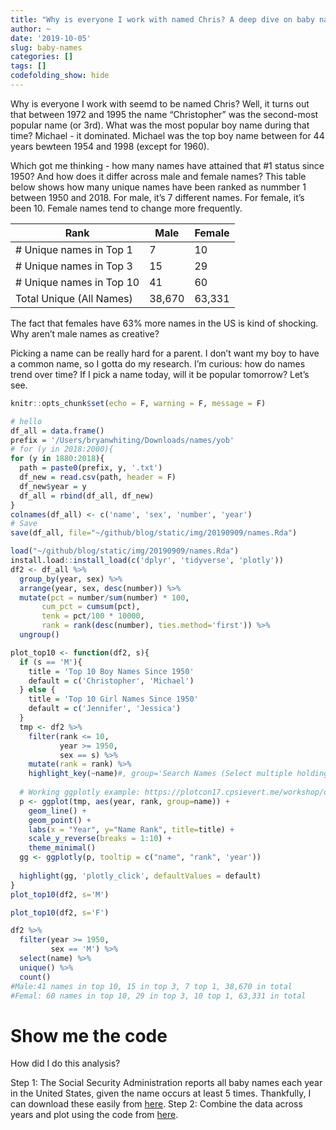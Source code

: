 ```yaml
---
title: "Why is everyone I work with named Chris? A deep dive on baby names in America"
author: ~
date: '2019-10-05'
slug: baby-names
categories: []
tags: []
codefolding_show: hide
---
```


Why is everyone I work with seemd to be named Chris? Well, it turns out that between 1972 and 1995 the name "Christopher" was the second-most popular name (or 3rd). What was the most popular boy name during that time? Michael - it dominated. Michael was the top boy name between for 44 years bewteen 1954 and 1998 (except for 1960).

Which got me thinking - how many names have attained that #1 status since 1950? And how does it differ across male and female names? This table below shows how many unique names have been ranked as nummber 1 between 1950 and 2018. For male, it's 7 different names. For female, it's been 10. Female names tend to change more frequently.

| Rank | Male | Female |
|----|----|----|
|# Unique names in Top 1 | 7 | 10|
|# Unique names in Top 3 | 15 | 29 |
|# Unique names in Top 10 | 41 | 60 |
| Total Unique (All Names) | 38,670 | 63,331|

The fact that females have 63% more names in the US is kind of shocking. Why aren't male names as creative?

Picking a name can be really hard for a parent. I don't want my boy to have a common name, so I gotta do my research. I'm curious: how do names trend over time? If I pick a name today, will it be popular tomorrow? Let's see.


```r
knitr::opts_chunk$set(echo = F, warning = F, message = F)
```

```r
# hello
df_all = data.frame()
prefix = '/Users/bryanwhiting/Downloads/names/yob'
# for (y in 2018:2000){
for (y in 1880:2018){
  path = paste0(prefix, y, '.txt')
  df_new = read.csv(path, header = F) 
  df_new$year = y
  df_all = rbind(df_all, df_new)
}
colnames(df_all) <- c('name', 'sex', 'number', 'year')
# Save
save(df_all, file="~/github/blog/static/img/20190909/names.Rda")
```

```r
load("~/github/blog/static/img/20190909/names.Rda")
install.load::install_load(c('dplyr', 'tidyverse', 'plotly'))
df2 <- df_all %>%
  group_by(year, sex) %>%
  arrange(year, sex, desc(number)) %>%
  mutate(pct = number/sum(number) * 100,
       cum_pct = cumsum(pct),
       tenk = pct/100 * 10000,
       rank = rank(desc(number), ties.method='first')) %>%
  ungroup()
```

```r
plot_top10 <- function(df2, s){
  if (s == 'M'){
    title = 'Top 10 Boy Names Since 1950'
    default = c('Christopher', 'Michael')
  } else {
    title = 'Top 10 Girl Names Since 1950'
    default = c('Jennifer', 'Jessica')
  }
  tmp <- df2 %>%
    filter(rank <= 10,
           year >= 1950,
           sex == s) %>%
    mutate(rank = rank) %>%
    highlight_key(~name)#, group='Search Names (Select multiple holding "shift" + click)')
  
  # Working ggplotly example: https://plotcon17.cpsievert.me/workshop/day2/#18
  p <- ggplot(tmp, aes(year, rank, group=name)) + 
    geom_line() + 
    geom_point() + 
    labs(x = "Year", y="Name Rank", title=title) + 
    scale_y_reverse(breaks = 1:10) + 
    theme_minimal()
  gg <- ggplotly(p, tooltip = c("name", "rank", 'year'))
  
  highlight(gg, 'plotly_click', defaultValues = default)
}
plot_top10(df2, s='M')
```

```r
plot_top10(df2, s='F')
```

```r
df2 %>%
  filter(year >= 1950,
         sex == 'M') %>%
  select(name) %>%
  unique() %>%
  count() 
#Male:41 names in top 10, 15 in top 3, 7 top 1, 38,670 in total
#Femal: 60 names in top 10, 29 in top 3, 10 top 1, 63,331 in total 
```

# Show me the code
How did I do this analysis? 

Step 1: The Social Security Administration reports all baby names each year in the United States, given the name occurs at least 5 times. Thankfully, I can download these easily from [here]( https://www.ssa.gov/oact/babynames/limits.html).
Step 2: Combine the data across years and plot using the code from [here](https://github.com/bryanwhiting/blog/tree/master/content/post/2019-10-05-baby-names.Rmd). 
